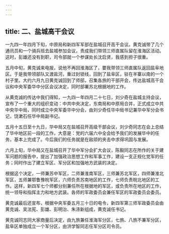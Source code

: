 ```yaml
---
---
---
```

title: 二、盐城高干会议
---



一九四一年四月下旬，中原局和新四军军部在盐城召开高干会议。黄克诚带了几个通讯员和一个骑兵班去盐城参加会议，责成我们带领三师直属队留在淮海区活动。这时，彭雄还没有到职，司令部就一个参谋处长沈启贤，我感到担子很重。

五月中旬，黄克诚来电报，说他不再回淮海区了，要我带领三师直属队返回盐阜地区。于是我带领部队又渡盐河，重过封锁线，回到了盐阜区，驻在羊寨以南的一个村子里。大约六月九日黄克诚回到了师部，召集各旅的干部开会，传达盐城高干会议和中央军委华中分区会议决定，同时部署苏北根据地的工作。

从黄克诚的传达中我们得知，一九四一年四月二十七日，刘少奇在盐城主持会议，宣布了一个重大的组织变动：中共中央决定，东南局和中原局合并，正式成立中共中央华中局，同时成立中央军委华中分会，由刘少奇任华中局书记兼华中军分会书记，饶漱石任华中局副书记。

五月十五日至十九日，华中局又在盐城召开高级干部会议，刘少奇同志在会上总结了华中地区前一段的工作，大意是：党的六届六中全会给予我们的发展华中的任务，基本上完成了。今后我们的任务就是在敌顽的夹击中求得巩固与发展。

六月上旬，华中局又在盐城召开了华中军分会扩大会议，陈毅同志在所作的关于建军问题的报告中，提出了加强政治思想工作和军事工作，建设一支正规化党军的任务；同时作出了建立军区、军分区和加强地方武装的决定。

根据这个决定，一师兼苏中军区，二师兼淮南军区，三师兼苏北军区，四师兼淮北军区，五师兼鄂鲁豫皖军区，六师负责苏南地区的工作，七师负责皖北地区的工作。这样，新四军七个师都分别兼任所在根据地的军区，或负责所在地区的工作，统一领导和指挥主力和地方武装。各师的军政委员会兼任军区的军政委员会委员。

黄克诚最后还宣布，根据中央军委五月三十日的电令，新四军第三师军政委员会由黄克诚、吴法宪、彭雄、彭明治、朱涤新组成，黄克诚任书记。

黄克诚同志同大家商量后决定，由九旅兼任淮海军分区，七旅、八旅不兼军分区，盐阜区单独成立一个军分区，由洪学智同志任军分区司令员。